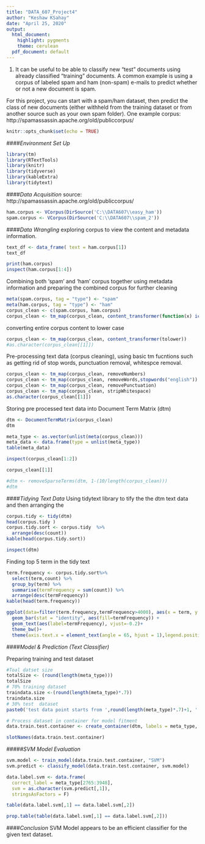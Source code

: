 ---
title: "DATA_607_Project4"
author: "Keshaw KSahay"
date: "April 25, 2020"
output:
  html_document:
    highlight: pygments
    theme: cerulean
  pdf_document: default
---

1. It can be useful to be able to classify new "test" documents using already classified "training" documents.  A common example is using a corpus of labeled spam and ham (non-spam) e-mails to predict whether or not a new document is spam. 

For this project, you can start with a spam/ham dataset, then predict the class of new documents (either withheld from the training dataset or from another source such as your own spam folder).   One example corpus:  http://spamassassin.apache.org/old/publiccorpus/



```{r setup, include=FALSE}
knitr::opts_chunk$set(echo = TRUE)
```
####_Environment Set Up_


```{r warning=FALSE,include=FALSE}
library(tm)
library(RTextTools)
library(knitr)
library(tidyverse)
library(kableExtra)
library(tidytext)
```
####_Data Acquisition_
source: http://spamassassin.apache.org/old/publiccorpus/ 
```{r}

ham.corpus <- VCorpus(DirSource('C:\\DATA607\\easy_ham'))
spam.corpus <- VCorpus(DirSource('C:\\DATA607\\spam_2'))
```

####_Data Wrangling_
exploring corpus to view the content and metadata information.

```{r}
text_df <- data_frame( text = ham.corpus[1])
text_df
```


```{r}
print(ham.corpus)
inspect(ham.corpus[1:4])
```

Combining both 'spam' and 'ham' corpus together using metadata information and preparing the combined corpus for further cleaning

```{r}
meta(spam.corpus, tag = "type") <- "spam"
meta(ham.corpus, tag = "type") <- "ham"
corpus_clean <- c(spam.corpus, ham.corpus)
corpus_clean <- tm_map(corpus_clean, content_transformer(function(x) iconv(x, "UTF-8", sub="byte")))
```

converting entire corpus content to lower case

```{r}
corpus_clean <- tm_map(corpus_clean, content_transformer(tolower))
#as.character(corpus_clean[[1]])
```

Pre-processing text data (corpus cleaning), using basic tm fucntions such as getting rid of stop words, punctuation removal, whitespce removal. 

```{r}
corpus_clean <- tm_map(corpus_clean, removeNumbers)
corpus_clean <- tm_map(corpus_clean, removeWords,stopwords("english"))
corpus_clean <- tm_map(corpus_clean, removePunctuation)
corpus_clean <- tm_map(corpus_clean, stripWhitespace)
as.character(corpus_clean[[1]])
```

Storing pre processed text data into Document Term Matrix  (dtm)

```{r}
dtm <- DocumentTermMatrix(corpus_clean)
dtm
```

```{r}
meta_type <- as.vector(unlist(meta(corpus_clean)))
meta_data <- data.frame(type = unlist(meta_type))
table(meta_data)
```

```{r}
inspect(corpus_clean[1:2])

corpus_clean[[1]]
```

```{r}
#dtm <- removeSparseTerms(dtm, 1-(10/length(corpus_clean)))
#dtm
```
####_Tidying Text Data_
Using tidytext library to tify the the dtm text data and then arranging the  
```{r}
corpus.tidy <- tidy(dtm)
head(corpus.tidy )
corpus.tidy.sort <- corpus.tidy  %>%
  arrange(desc(count))
kable(head(corpus.tidy.sort))
```

```{r}
inspect(dtm)
```
Finding top 5 term in the tidy text

```{r}
term.frequency <- corpus.tidy.sort%>%
  select(term,count) %>%
  group_by(term) %>%
  summarise(termFrequency = sum(count)) %>%
  arrange(desc(termFrequency))
kable(head(term.frequency))
```

```{r fig.height=6,fig.width=8}
ggplot(data=filter(term.frequency,termFrequency>4000), aes(x = term, y = termFrequency)) +
  geom_bar(stat = "identity", aes(fill=termFrequency)) +
  geom_text(aes(label=termFrequency), vjust=-0.2)+
  theme_bw()+
  theme(axis.text.x = element_text(angle = 65, hjust = 1),legend.position = 'none')
```

####_Model & Prediction (Text Classifier)_

Preparing training and test dataset

```{r}
#Toal datset size
totalSize <- (round(length(meta_type)))
totalSize
# 70% training dataset
traindata.size <-(round(length(meta_type)*.7))
traindata.size
# 30% test  dataset
paste0('test data point starts from ',round(length(meta_type)*.7)+1, ' and ends at ',totalSize)
```


```{r}
# Process dataset in container for model fitment
data.train.test.container <- create_container(dtm, labels = meta_type, trainSize = 1:traindata.size,testSize = (round(length(meta_type)*.7)+1):totalSize, virgin = FALSE)

```
```{r}
slotNames(data.train.test.container)
```

#####_SVM Model Evaluation_
```{r}
svm.model <- train_model(data.train.test.container, "SVM")
svm.predict <- classify_model(data.train.test.container, svm.model)
```

```{r}
data.label.svm <- data.frame(
  correct_label = meta_type[2765:3948],
  svm = as.character(svm.predict[,1]),
  stringsAsFactors = F)
```

```{r}
table(data.label.svm[,1] == data.label.svm[,2])
```

```{r}
prop.table(table(data.label.svm[,1] == data.label.svm[,2]))
```

####_Conclusion_
SVM Model appears to be an efficient classifier for the given text dataset. 

